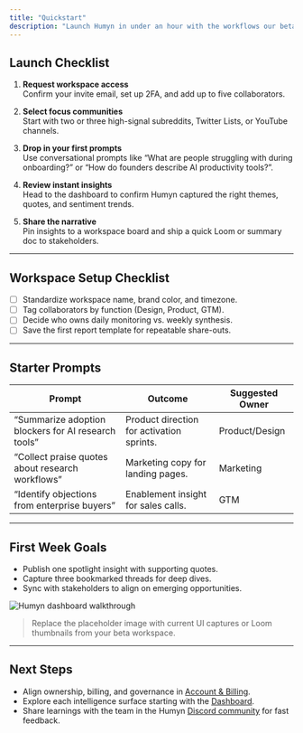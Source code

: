 ```yaml
---
title: "Quickstart"
description: "Launch Humyn in under an hour with the workflows our beta teams follow"
---
```


## Launch Checklist

1. **Request workspace access**  
   Confirm your invite email, set up 2FA, and add up to five collaborators.

2. **Select focus communities**  
   Start with two or three high-signal subreddits, Twitter Lists, or YouTube channels.

3. **Drop in your first prompts**  
   Use conversational prompts like “What are people struggling with during onboarding?” or “How do founders describe AI productivity tools?”.

4. **Review instant insights**  
   Head to the dashboard to confirm Humyn captured the right themes, quotes, and sentiment trends.

5. **Share the narrative**  
   Pin insights to a workspace board and ship a quick Loom or summary doc to stakeholders.

---

## Workspace Setup Checklist

- [ ] Standardize workspace name, brand color, and timezone.  
- [ ] Tag collaborators by function (Design, Product, GTM).  
- [ ] Decide who owns daily monitoring vs. weekly synthesis.  
- [ ] Save the first report template for repeatable share-outs.

---

## Starter Prompts

| Prompt | Outcome | Suggested Owner |
| --- | --- | --- |
| “Summarize adoption blockers for AI research tools” | Product direction for activation sprints. | Product/Design |
| “Collect praise quotes about research workflows” | Marketing copy for landing pages. | Marketing |
| “Identify objections from enterprise buyers” | Enablement insight for sales calls. | GTM |

---

## First Week Goals

- Publish one spotlight insight with supporting quotes.
- Capture three bookmarked threads for deep dives.
- Sync with stakeholders to align on emerging opportunities.

![Humyn dashboard walkthrough](../images/hero-dark.png)

> Replace the placeholder image with current UI captures or Loom thumbnails from your beta workspace.

---

## Next Steps

- Align ownership, billing, and governance in [Account & Billing](./account-and-billing).  
- Explore each intelligence surface starting with the [Dashboard](../core-features/dashboard).  
- Share learnings with the team in the Humyn [Discord community](https://discord.gg/bycbt28zpk) for fast feedback.
